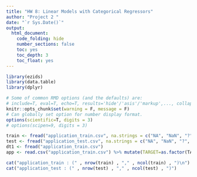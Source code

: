 ---
title: "HW 8: Linear Models with Categorical Regressors"
author: "Project 2 "
date: "`r Sys.Date()`"
output:
  html_document:
    code_folding: hide
    number_sections: false
    toc: yes
    toc_depth: 3
    toc_float: yes
---

```{r init, include=F}
library(ezids)
library(data.table)
library(dplyr)
```


```{r setup, include=FALSE}
# Some of common RMD options (and the defaults) are: 
# include=T, eval=T, echo=T, results='hide'/'asis'/'markup',..., collapse=F, warning=T, message=T, error=T, cache=T, fig.width=6, fig.height=4, fig.dim=c(6,4) #inches, fig.align='left'/'center','right', 
knitr::opts_chunk$set(warning = F, message = F)
# Can globally set option for number display format.
options(scientific=T, digits = 3) 
# options(scipen=9, digits = 3) 
```

```{r}
train <- fread("application_train.csv", na.strings = c("NA", "NaN", "?", "", "XNA"))
test <- fread("application_test.csv", na.strings = c("NA", "NaN", "?", "", "XNA"))
dt1 <- fread("application_train.csv")
app <- read.csv("application_train.csv") %>% mutate(TARGET=as.factor(TARGET))
```

```{r}
cat("application_train : (" , nrow(train) , "," , ncol(train) , ")\n")
cat("application_test : (" , nrow(test) , "," , ncol(test) , ")")
```


```{r}

```


```{r}

```


```{r}

```


```{r}

```


```{r}

```


```{r}

```


```{r}

```


```{r}

```


```{r}

```
